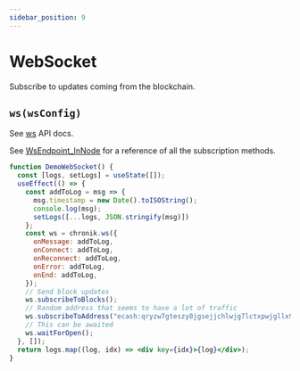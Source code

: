 ```yaml
---
sidebar_position: 9
---
```


# WebSocket
Subscribe to updates coming from the blockchain.

## `ws(wsConfig)`

See [ws](api/classes/ChronikClientNode#ws) API docs.

See [WsEndpoint_InNode](api/classes/WsEndpoint_InNode#methods) for a reference of all the subscription methods.

```jsx live
function DemoWebSocket() {
  const [logs, setLogs] = useState([]);
  useEffect(() => {
    const addToLog = msg => {
      msg.timestamp = new Date().toISOString();
      console.log(msg);
      setLogs([...logs, JSON.stringify(msg)])
    };
    const ws = chronik.ws({
      onMessage: addToLog,
      onConnect: addToLog,
      onReconnect: addToLog,
      onError: addToLog,
      onEnd: addToLog,
    });
    // Send block updates
    ws.subscribeToBlocks();
    // Random address that seems to have a lot of traffic
    ws.subscribeToAddress("ecash:qryzw7gteszy8jgsejjchlwjg7lctxpwjgllx92x9j");
    // This can be awaited
    ws.waitForOpen();
  }, []);
  return logs.map((log, idx) => <div key={idx}>{log}</div>);
}
```
